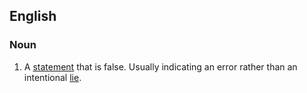 ==English==
===Noun===
{{en-noun}}

#A [[statement]] that is false.  Usually indicating an error rather than an intentional [[lie]].